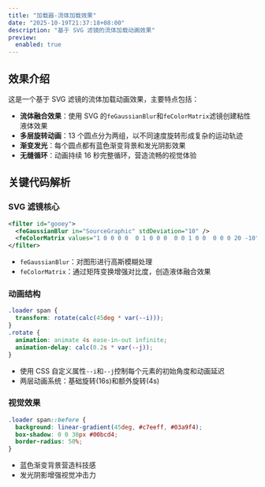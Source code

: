 ```yaml
---
title: "加载器-流体加载效果"
date: "2025-10-19T21:37:18+08:00"
description: "基于 SVG 滤镜的流体加载动画效果"
preview:
  enabled: true
---
```


## 效果介绍

这是一个基于 SVG 滤镜的流体加载动画效果，主要特点包括：

- **流体融合效果**：使用 SVG 的`feGaussianBlur`和`feColorMatrix`滤镜创建粘性液体效果
- **多层旋转动画**：13 个圆点分为两组，以不同速度旋转形成复杂的运动轨迹
- **渐变发光**：每个圆点都有蓝色渐变背景和发光阴影效果
- **无缝循环**：动画持续 16 秒完整循环，营造流畅的视觉体验

## 关键代码解析

### SVG 滤镜核心

```xml
<filter id="gooey">
  <feGaussianBlur in="SourceGraphic" stdDeviation="10" />
  <feColorMatrix values="1 0 0 0 0  0 1 0 0 0  0 0 1 0 0  0 0 0 20 -10" />
</filter>
```

- `feGaussianBlur`：对图形进行高斯模糊处理
- `feColorMatrix`：通过矩阵变换增强对比度，创造液体融合效果

### 动画结构

```css
.loader span {
  transform: rotate(calc(45deg * var(--i)));
}
.rotate {
  animation: animate 4s ease-in-out infinite;
  animation-delay: calc(0.2s * var(--j));
}
```

- 使用 CSS 自定义属性`--i`和`--j`控制每个元素的初始角度和动画延迟
- 两层动画系统：基础旋转(16s)和额外旋转(4s)

### 视觉效果

```css
.loader span::before {
  background: linear-gradient(45deg, #c7eeff, #03a9f4);
  box-shadow: 0 0 30px #00bcd4;
  border-radius: 50%;
}
```

- 蓝色渐变背景营造科技感
- 发光阴影增强视觉冲击力


<CodeViewer postId="loader-svg-liquid" />